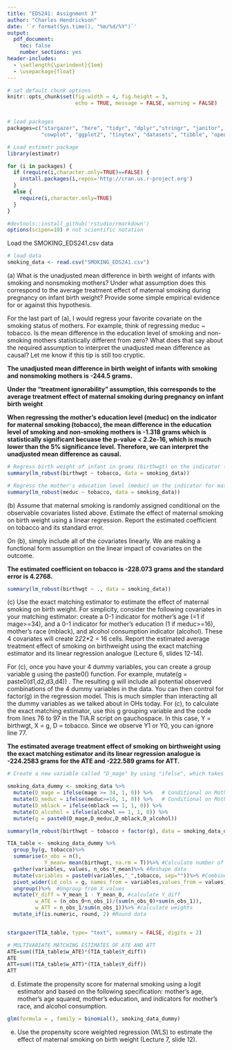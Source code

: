 ```yaml
---
title: "EDS241: Assignment 3"
author: "Charles Hendrickson"
date: '`r format(Sys.time(), "%m/%d/%Y")`'
output: 
  pdf_document:
    toc: false
    number_sections: yes
header-includes:
  - \setlength{\parindent}{1em}
  - \usepackage{float}
--- 
```


``` r

# set default chunk options
knitr::opts_chunk$set(fig.width = 4, fig.height = 3, 
                      echo = TRUE, message = FALSE, warning = FALSE)


# load packages
packages=c("stargazer", "here", "tidyr", "dplyr","stringr", "janitor", 
           "cowplot", "ggplot2", "tinytex", "datasets", "tibble", "openxlsx", "estimatr", "car", "readxl")

# Load estimatr package
library(estimatr)

for (i in packages) {
  if (require(i,character.only=TRUE)==FALSE) {
    install.packages(i,repos='http://cran.us.r-project.org')
  }
  else {
    require(i,character.only=TRUE)
  }
}

#devtools::install_github('rstudio/rmarkdown')
options(scipen=10) # not scientific notation

```

Load the SMOKING_EDS241.csv data 
```r
# load data 
smoking_data <- read.csv("SMOKING_EDS241.csv")

```

\noindent (a) What is the unadjusted mean difference in birth weight of infants with smoking and nonsmoking mothers? Under what assumption does this correspond to the average treatment effect of maternal smoking during pregnancy on infant birth weight? Provide some simple empirical evidence for or against this hypothesis.

For the last part of (a), I would regress your favorite covariate on the smoking status of mothers. For example, think of regressing meduc ~ tobacco. Is the mean difference in the education level of smoking and non-smoking mothers statistically different from zero? What does that say about the required assumption to interpret the unadjusted mean difference as causal? Let me know if this tip is still too cryptic.

**The unadjusted mean difference in birth weight of infants with smoking and nonsmoking mothers is -244.5 grams.**

**Under the "treatment ignorability" assumption, this corresponds to the average treatment effect of maternal smoking during pregnancy on infant birth weight**

**When regressing the mother's education level (meduc) on the indicator for maternal smoking (tobacco), the mean difference in the education level of smoking and non-smoking mothers is -1.318 grams which is statistically significant becuase the p-value < 2.2e-16, which is much lower than the 5% significance level. Therefore, we can interpret the unadjusted mean difference as causal.**


```r
# Regress birth weight of infant in grams (birthwgt) on the indicator for maternal smoking (tobacco)
summary(lm_robust(birthwgt ~ tobacco, data = smoking_data))
```

```r
# Regress the mother's education level (meduc) on the indicator for maternal smoking (tobacco)
summary(lm_robust(meduc ~ tobacco, data = smoking_data))
```

\noindent (b) Assume that maternal smoking is randomly assigned conditional on the observable covariates listed above. Estimate the effect of maternal smoking on birth weight using a linear regression. Report the estimated coefficient on tobacco and its standard error.

On (b), simply include all of the covariates linearly. We are making a functional form assumption on the linear impact of covariates on the outcome.

**The estimated coefficient on tobacco is -228.073 grams and the standard error is 4.2768.**

```r
summary(lm_robust(birthwgt ~ ., data = smoking_data))
```


\noindent (c) Use the exact matching estimator to estimate the effect of maternal smoking on birth weight. For simplicity, consider the following covariates in your matching estimator: create a 0-1 indicator for mother's age (=1 if mage>=34), and a 0-1 indicator for mother's education (1 if meduc>=16), mother's race (mblack), and alcohol consumption indicator (alcohol). These 4 covariates will create 2*2*2*2 = 16 cells. Report the estimated average treatment effect of smoking on birthweight using the exact matching estimator and its linear regression analogue (Lecture 6, slides 12-14).

For (c), once you have your 4 dummy variables, you can create a group variable g using the paste0() function. For example, mutate(g = paste0(d1,d2,d3,d4)) . The resulting g will include all potential observed combinations of the 4 dummy variables in the data. You can then control for factor(g) in the regression model. This is much simpler than interacting all the dummy variables as we talked about in OHs today.
For (c), to calculate the exact matching estimator, use this g grouping variable and the code from lines 76 to 97 in the TIA.R script on gauchospace. In this case, Y = birthwgt, X = g, D = tobacco. Since we observe Y1 or Y0, you can ignore line 77.

**The estimated average treatment effect of smoking on birthweight using the exact matching estimator and its linear regression analogue is -224.2583 grams for the ATE and -222.589 grams for ATT.**

```r
# Create a new variable called "D_mage" by using "ifelse", which takes a condition, followed by what the output should be if the condition is met, followed by the output of the condition is not met.

smoking_data_dummy <- smoking_data %>% 
  mutate(D_mage = ifelse(mage >= 34, 1, 0)) %>%   # Conditional on Mother's Age 
  mutate(D_meduc = ifelse(meduc>=16, 1, 0)) %>%   # Conditional on Mother's Education
  mutate(D_mblack = ifelse(mblack == 1, 1, 0)) %>%
  mutate(D_alcohol = ifelse(alcohol == 1, 1, 0)) %>% 
  mutate(g = paste0(D_mage,D_meduc,D_mblack,D_alcohol))

summary(lm_robust(birthwgt ~ tobacco + factor(g), data = smoking_data_dummy))

```

```r
TIA_table <- smoking_data_dummy %>%
  group_by(g, tobacco)%>% 
  summarise(n_obs = n(),
            Y_mean= mean(birthwgt, na.rm = T))%>% #Calculate number of observations and Y mean by X by treatment cells
  gather(variables, values, n_obs:Y_mean)%>% #Reshape data
  mutate(variables = paste0(variables,"_",tobacco, sep=""))%>% #Combine the treatment and variables for reshaping
  pivot_wider(id_cols = g, names_from = variables,values_from = values)%>% #Reshape data by treatment and X cell
  ungroup()%>%  #Ungroup from X values
  mutate(Y_diff = Y_mean_1 - Y_mean_0, #calculate Y_diff
         w_ATE = (n_obs_0+n_obs_1)/(sum(n_obs_0)+sum(n_obs_1)),
         w_ATT = n_obs_1/sum(n_obs_1))%>% #calculate weights
  mutate_if(is.numeric, round, 2) #Round data


stargazer(TIA_table, type= "text", summary = FALSE, digits = 2)

# MULTIVARIATE MATCHING ESTIMATES OF ATE AND ATT
ATE=sum((TIA_table$w_ATE)*(TIA_table$Y_diff))
ATE
ATT=sum((TIA_table$w_ATT)*(TIA_table$Y_diff))
ATT

```


(d) Estimate the propensity score for maternal smoking using a logit estimator and based on the
following specification: mother’s age, mother’s age squared, mother’s education, and indicators
for mother’s race, and alcohol consumption. 

```r
glm(formula = , family = binomial(), smoking_data_dummy)
```












(e) Use the propensity score weighted regression (WLS) to estimate the effect of maternal
smoking on birth weight (Lecture 7, slide 12).

































